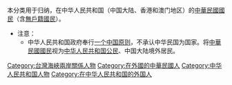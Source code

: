 本分类用于归纳，在中华人民共和国（中国大陆、香港和澳门地区）的[[中華民國國民|中華民國國民]]（含[[無戶籍國民|無戶籍國民]]）。
*注意：
**中华人民共和国政府奉行[[一個中國_(中華人民共和國)|一个中国原则]]，不承认中华民国为国家。将[[中華民國國民|中華民國國民]]视为[[中华人民共和国公民|中华人民共和国公民]]、中国大陆境外居民。

[[Category:台灣海峽兩岸關係人物|Category:台灣海峽兩岸關係人物]]
[[Category:在外國的中華民國人|Category:在外國的中華民國人]]
[[Category:中华人民共和国人物|Category:中华人民共和国人物]]
[[Category:在中华人民共和国的外国人|Category:在中华人民共和国的外国人]]